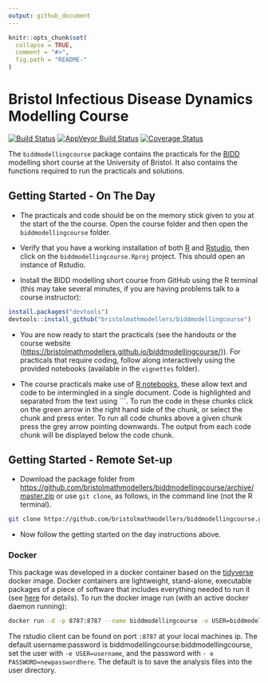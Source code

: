 ```yaml
---
output: github_document
---
```


<!-- README.md is generated from README.Rmd. Please edit that file -->

```r
knitr::opts_chunk$set(
  collapse = TRUE,
  comment = "#>",
  fig.path = "README-"
)
```

# Bristol Infectious Disease Dynamics Modelling Course

[![Build Status](https://travis-ci.org/bristolmathmodellers/biddmodellingcourse.svg?branch=master)](https://travis-ci.org/bristolmathmodellers/biddmodellingcourse)
[![AppVeyor Build Status](https://ci.appveyor.com/api/projects/status/github/bristolmathmodellers/biddmodellingcourse?branch=master&svg=true)](https://ci.appveyor.com/project/bristolmathmodellers/biddmodellingcourse)
[![Coverage Status](https://img.shields.io/codecov/c/github/bristolmathmodellers/biddmodellingcourse/master.svg)](https://codecov.io/github/bristolmathmodellers/biddmodellingcourse?branch=master)

The `biddmodellingcourse` package contains the practicals for the [BIDD](http://www.bristol.ac.uk/social-community-medicine/research/groups/bidd/) modelling short course at the University of Bristol. It also contains the functions required to run the practicals and solutions.

## Getting Started - On The Day

- The practicals and code should be on the memory stick given to you at the start of the the course. Open the course folder and then open the `biddmodellingcourse` folder.

- Verify that you have a working installation of both [R](https://www.r-project.org/) and [Rstudio](https://www.rstudio.com/products/rstudio/download/#download), then click on the `biddmodellingcourse.Rproj` project. This should open an instance of Rstudio.

- Install the BIDD modelling short course from GitHub using the R terminal (this may take several minutes, if you are having problems talk to a course instructor):

```r
install.packages("devtools")
devtools::install_github("bristolmathmodellers/biddmodellingcourse")
```

- You are now ready to start the practicals (see the handouts or the course website ([https://bristolmathmodellers.github.io/biddmodellingcourse/](https://bristolmathmodellers.github.io/biddmodellingcourse/))). For practicals that require coding, follow along interactively using the provided notebooks (available in the `vignettes` folder).

- The course practicals make use of [R notebooks](https://rmarkdown.rstudio.com/r_notebooks.html), these allow text and code to be intermingled in a single document. Code is highlighted and separated from the text using ```. To run the code in these chunks click on the green arrow in the right hand side of the chunk, or select the chunk and press enter. To run all code chunks above a given chunk press the grey arrow pointing downwards. The output from each code chunk will be displayed below the code chunk.

## Getting Started - Remote Set-up

- Download the package folder from [https://github.com/bristolmathmodellers/biddmodellingcourse/archive/master.zip](https://github.com/bristolmathmodellers/biddmodellingcourse/archive/master.zip) or use `git clone`, as follows, in the command line (not the R terminal).

```bash
git clone https://github.com/bristolmathmodellers/biddmodellingcourse.git
```

- Now follow the getting started on the day instructions above.

### Docker

This package was developed in a docker container based on the [tidyverse](https://hub.docker.com/r/rocker/tidyverse/) docker image. Docker containers are lightweight, stand-alone, executable packages of a piece of software that includes everything needed to run it (see [here](https://www.docker.com/what-container) for details). To run the docker image run (with an active docker daemon running):

```bash
docker run -d -p 8787:8787 --name biddmodellingcourse -e USER=biddmodellingcourse -e PASSWORD=biddmodellingcourse seabbs/biddmodellingcourse
```

The rstudio client can be found on port `:8787` at your local machines ip. The default username:password is biddmodellingcourse:biddmodellingcourse, set the user with `-e USER=username`, and the password with ` - e PASSWORD=newpasswordhere`. The default is to save the analysis files into the user directory.

